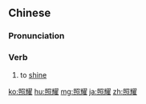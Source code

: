 ==Chinese==
{{zh-forms}}

===Pronunciation===
{{zh-pron
|m=zhàoyào
|c=ziu3 jiu6
|mn=qz,xm,zz:chiàu-iāu
|h=pfs=cheu-yeu
|ma=Zh-zhàoyào.ogg
|cat=v
}}

===Verb===
{{zh-verb}}

# to [[shine]]

{{zh-cat|Intermediate}}

[[ko:照耀]]
[[hu:照耀]]
[[mg:照耀]]
[[ja:照耀]]
[[zh:照耀]]